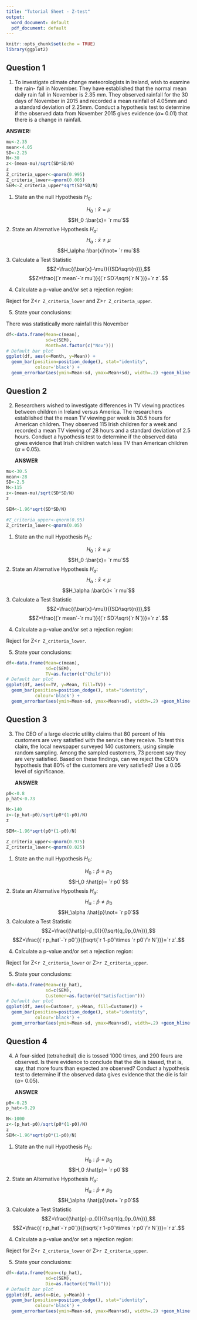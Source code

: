 ```yaml
---
title: "Tutorial Sheet - Z-test"
output:
  word_document: default
  pdf_document: default
---
```


```r
knitr::opts_chunk$set(echo = TRUE)
library(ggplot2)

```

## Question 1

1. To investigate climate change meteorologists in Ireland, wish to examine the rain- fall in November. They have established that the normal mean daily rain fall in November is 2.35 mm. They observed rainfall for the 30 days of November in 2015 and recorded a mean rainfall of 4.05mm and a standard deviation of 2.25mm. 
	Conduct a hypothesis test to determine if the observed data from November 2015 gives evidence ($\alpha$= 0.01) that there is a change in rainfall.



__ANSWER:__

```r
mu<-2.35
mean<-4.05
SD<-2.25
N<-30
z<-(mean-mu)/sqrt(SD*SD/N)
z
Z_criteria_upper<-qnorm(0.995)
Z_criteria_lower<-qnorm(0.005)
SEM<-Z_criteria_upper*sqrt(SD*SD/N)

```
1. State an the null Hypothesis $H_0:$

$$H_0: \bar{x}= \mu $$
$$H_0 :\bar{x}= `r mu`$$
2. State an Alternative Hypothesis $H_\alpha:$
$$H_\alpha :\bar{x}\not= \mu$$
 $$H_\alpha :\bar{x}\not= `r mu`$$
3. Calculate a Test Statistic
 $$Z=\frac{(\bar{x}-\mu)}{(SD⁄\sqrt{n})},$$
 $$Z=\frac{(`r mean`-`r mu`)}{(`r SD`⁄\sqrt{`r N`})}=`r z`.$$

4. Calculate a p-value and/or set a rejection region:

  Reject for Z<`r Z_criteria_lower` and Z>`r Z_criteria_upper`.
	
5. State your conclusions:

There was statistically more rainfall this November


```r
df<-data.frame(Mean=c(mean),
               sd=c(SEM),
               Month=as.factor(c("Nov")))
# Default bar plot
ggplot(df, aes(x=Month, y=Mean)) +
  geom_bar(position=position_dodge(), stat="identity",
           colour='black') +
  geom_errorbar(aes(ymin=Mean-sd, ymax=Mean+sd), width=.2) +geom_hline(yintercept = mu, color = "green", size=1)

```

## Question 2

2. Researchers wished to investigate differences in TV viewing practices between children in Ireland versus America. The researchers established that the mean TV viewing per week is 30.5 hours for American children. They observed 115 Irish children for a week and recorded a mean TV viewing of 28 hours and a standard deviation of 2.5 hours.
Conduct a hypothesis test to determine if the observed data gives evidence that Irish children watch less TV than American children ($\alpha$ = 0.05).

	__ANSWER__

```r
mu<-30.5
mean<-28
SD<-2.5
N<-115
z<-(mean-mu)/sqrt(SD*SD/N)
z

SEM<-1.96*sqrt(SD*SD/N)

#Z_criteria_upper<-qnorm(0.95)
Z_criteria_lower<-qnorm(0.05)


```

1. State an the null Hypothesis $H_0:$

$$H_0: \bar{x}= \mu $$
$$H_0 :\bar{x}= `r mu`$$
2. State an Alternative Hypothesis $H_\alpha:$
$$H_\alpha :\bar{x}< \mu$$
 $$H_\alpha :\bar{x}< `r mu`$$
3. Calculate a Test Statistic
 $$Z=\frac{(\bar{x}-\mu)}{(SD⁄\sqrt{n})},$$
 $$Z=\frac{(`r mean`-`r mu`)}{(`r SD`⁄\sqrt{`r N`})}=`r z`.$$

4. Calculate a p-value and/or set a rejection region:

  Reject for Z<`r Z_criteria_lower`.
	
5. State your conclusions:



```r
df<-data.frame(Mean=c(mean),
               sd=c(SEM),
               TV=as.factor(c("Child")))
# Default bar plot
ggplot(df, aes(x=TV, y=Mean, fill=TV)) +
  geom_bar(position=position_dodge(), stat="identity",
           colour='black') +
  geom_errorbar(aes(ymin=Mean-sd, ymax=Mean+sd), width=.2) +geom_hline(yintercept = mu, color = "green", size=1)

```


## Question 3

3. The CEO of a large electric utility claims that 80 percent of his customers are very satisfied with the service they receive. To test this claim, the local newspaper surveyed 140 customers, using simple random sampling. Among the sampled customers, 73 percent say they are very satisfied. 
	Based on these findings, can we reject the CEO's hypothesis that 80% of the customers are very satisfied? Use a 0.05 level of significance.
	
	__ANSWER__

```r
p0<-0.8
p_hat<-0.73

N<-140
z<-(p_hat-p0)/sqrt(p0*(1-p0)/N)
z

SEM<-1.96*sqrt(p0*(1-p0)/N)

Z_criteria_upper<-qnorm(0.975)
Z_criteria_lower<-qnorm(0.025)

```

1. State an the null Hypothesis $H_0:$

$$H_0: \hat{p}= p_0 $$
$$H_0 :\hat{p}= `r p0`$$
2. State an Alternative Hypothesis $H_\alpha:$
$$H_\alpha :\hat{p}\not= p_0$$
 $$H_\alpha :\hat{p}\not= `r p0`$$
3. Calculate a Test Statistic
 $$Z=\frac{(\hat{p}-p_0)}{(\sqrt{q_0p_0/n})},$$
 $$Z=\frac{(`r p_hat`-`r p0`)}{(\sqrt{`r 1-p0`\times `r p0`/`r N`})}=`r z`.$$

4. Calculate a p-value and/or set a rejection region:

  Reject for Z<`r Z_criteria_lower` or
	Z>`r Z_criteria_upper`.


5. State your conclusions:



```r
df<-data.frame(Mean=c(p_hat),
               sd=c(SEM),
               Customer=as.factor(c("Satisfaction")))
# Default bar plot
ggplot(df, aes(x=Customer, y=Mean, fill=Customer)) +
  geom_bar(position=position_dodge(), stat="identity",
           colour='black') +
  geom_errorbar(aes(ymin=Mean-sd, ymax=Mean+sd), width=.2) +geom_hline(yintercept = p0, color = "green", size=1)

```


## Question 4
4. A four-sided (tetrahedral) die is tossed 1000 times, and 290 fours are observed. Is there evidence to conclude that the die is biased, that is, say, that more fours than expected are observed?
	Conduct a hypothesis test to determine if the observed data gives evidence that the die is fair ($\alpha$= 0.05).
	
	__ANSWER__

```r
p0<-0.25
p_hat<-0.29

N<-1000
z<-(p_hat-p0)/sqrt(p0*(1-p0)/N)
z
SEM<-1.96*sqrt(p0*(1-p0)/N)
```

1. State an the null Hypothesis $H_0:$

$$H_0: \hat{p}= p_0 $$
$$H_0 :\hat{p}= `r p0`$$
2. State an Alternative Hypothesis $H_\alpha:$
$$H_\alpha :\hat{p}\not= p_0$$
 $$H_\alpha :\hat{p}\not= `r p0`$$
3. Calculate a Test Statistic
 $$Z=\frac{(\hat{p}-p_0)}{(\sqrt{q_0p_0/n})},$$
 $$Z=\frac{(`r p_hat`-`r p0`)}{(\sqrt{`r 1-p0`\times `r p0`/`r N`})}=`r z`.$$

4. Calculate a p-value and/or set a rejection region:

  Reject for Z<`r Z_criteria_lower` or
	Z>`r Z_criteria_upper`.


5. State your conclusions:


```r
df<-data.frame(Mean=c(p_hat),
               sd=c(SEM),
               Die=as.factor(c("Roll")))
# Default bar plot
ggplot(df, aes(x=Die, y=Mean)) +
  geom_bar(position=position_dodge(), stat="identity",
           colour='black') +
  geom_errorbar(aes(ymin=Mean-sd, ymax=Mean+sd), width=.2) +geom_hline(yintercept = p0, color = "green", size=1)

```
